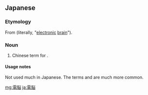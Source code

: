 ==Japanese==
{{ja-kanjitab|でん|のう|yomi=o}}

===Etymology===
From {{etyl|zhx|ja|sort=てんのう'}} {{m|cmn|電腦}} (literally, "[[electronic]] [[brain]]").

===Noun===
{{ja-noun|でんのう|kyu=電腦}}

# Chinese term for {{m|en|computer}}.

====Usage notes====
Not used much in Japanese. The terms {{ja-r|コンピュータ}} and {{ja-r|パソコン}} are much more common.

[[mg:電脳]]
[[ja:電脳]]